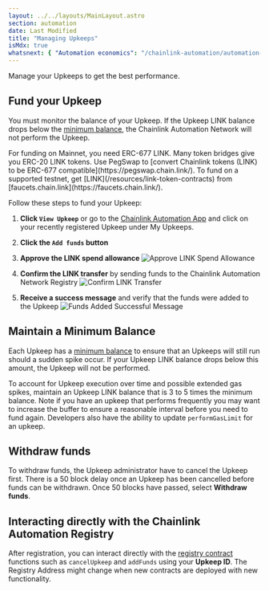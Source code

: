 ```yaml
---
layout: ../../layouts/MainLayout.astro
section: automation
date: Last Modified
title: "Managing Upkeeps"
isMdx: true
whatsnext: { "Automation economics": "/chainlink-automation/automation-economics/" }
---
```



Manage your Upkeeps to get the best performance.

## Fund your Upkeep

You must monitor the balance of your Upkeep. If the Upkeep LINK balance drops below the [minimum balance](/chainlink-automation/automation-economics/#minimum-balance), the Chainlink Automation Network will not perform the Upkeep.

<Aside type="tip" title="ERC677 Link">
  For funding on Mainnet, you need ERC-677 LINK. Many token bridges give you ERC-20 LINK tokens. Use PegSwap to [convert
  Chainlink tokens (LINK) to be ERC-677 compatible](https://pegswap.chain.link/). To fund on a supported testnet, get
  [LINK](/resources/link-token-contracts) from [faucets.chain.link](https://faucets.chain.link/).
</Aside>

Follow these steps to fund your Upkeep:

1. **Click `View Upkeep`** or go to the [Chainlink Automation App](https://automation.chain.link) and click on your recently registered Upkeep under My Upkeeps.

1. **Click the `Add funds` button**

1. **Approve the LINK spend allowance**
   ![Approve LINK Spend Allowance](/images/contract-devs/automation/automation-approve-allowance.png)

1. **Confirm the LINK transfer** by sending funds to the Chainlink Automation Network Registry
   ![Confirm LINK Transfer](/images/contract-devs/automation/automation-confirm-transfer.png)

1. **Receive a success message** and verify that the funds were added to the Upkeep
   ![Funds Added Successful Message](/images/contract-devs/automation/automation-add-funds.png)

## Maintain a Minimum Balance

Each Upkeep has a [minimum balance](/chainlink-automation/automation-economics/#minimum-balance) to ensure that an Upkeeps will still run should a sudden spike occur. If your Upkeep LINK balance drops below this amount, the Upkeep will not be performed.

To account for Upkeep execution over time and possible extended gas spikes, maintain an Upkeep LINK balance that is 3 to 5 times the minimum balance. Note if you have an upkeep that performs frequently you may want to increase the buffer to ensure a reasonable interval before you need to fund again. Developers also have the ability to update `performGasLimit` for an upkeep.

## Withdraw funds

To withdraw funds, the Upkeep administrator have to cancel the Upkeep first. There is a 50 block delay once an Upkeep has been cancelled before funds can be withdrawn. Once 50 blocks have passed, select **Withdraw funds**.

## Interacting directly with the Chainlink Automation Registry

After registration, you can interact directly with the [registry contract](/chainlink-automation/supported-networks/#configurations) functions such as `cancelUpkeep` and `addFunds` using your **Upkeep ID**. The Registry Address might change when new contracts are deployed with new functionality.
